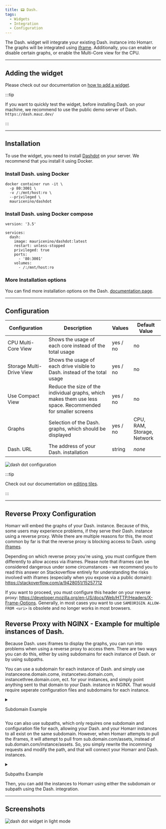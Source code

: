 ```yaml
---
title: 📟 Dash.
tags:
  - Widgets
  - Integration
  - Configuration
---
```



The Dash. widget will integrate your existing Dash. instance into Homarr. The graphs will be integrated using [iframe](https://developer.mozilla.org/en-US/docs/Web/HTML/Element/iframe).
Additionally, you can enable or disable certain graphs, or enable the Multi-Core view for the CPU.

---

## Adding the widget
Please check out our documentation on [how to add a widget](/docs/getting-started/introduction/after-the-installation#adding-widgets).

:::tip

If you want to quickly test the widget, before installing Dash. on your machine, we recommend to use the public demo server of Dash.
`https://dash.mauz.dev/`

:::

---

## Installation
To use the widget, you need to install [Dashdot](https://github.com/MauriceNino/dashdot) on your server. We recommend that you install it using Docker.

### Install Dash. using Docker
```
docker container run -it \
  -p 80:3001 \
  -v /:/mnt/host:ro \
  --privileged \
  mauricenino/dashdot
```

### Install Dash. using Docker compose
```
version: '3.5'

services:
  dash:
    image: mauricenino/dashdot:latest
    restart: unless-stopped
    privileged: true
    ports:
      - '80:3001'
    volumes:
      - /:/mnt/host:ro
```

### More Installation options
You can find more installation options on the Dash. [documentation page](https://getdashdot.com/docs/install).

---

## Configuration
| Configuration         | Description | Values | Default Value |
| --------------------- | ----------- | ------ | ------------- |
| CPU Multi-Core View | Shows the usage of each core instead of the total usage | yes / no | no |
| Storage Multi-Drive View | Shows the usage of each drive visible to Dash. instead of the total usage | yes / no | no |
| Use Compact View | Reduce the size of the individual graphs, which makes them use less space. Recommended for smaller screens | yes / no | no |
| Graphs | Selection of the Dash. graphs, which should be displayed | yes / no | CPU, RAM, Storage, Network |
| Dash. URL | The address of your Dash. installation | string | *none* |

![dash dot configuration](./img/dashDot/widget-dashdot-configuration.webp)

:::tip

Check out our documentation on [editing tiles](/docs/getting-started/introduction/after-the-installation#organizing-and-re-arranging-your-dashboard).

:::

---

## Reverse Proxy Configuration
Homarr will embed the graphs of your Dash. instance.
Because of this, some users may experience problems, if they serve their Dash. instance using a reverse proxy.
While there are multiple reasons for this, the most common by far is that the reverse proxy is blocking access to Dash. using [iframes](https://developer.mozilla.org/en-US/docs/Web/HTML/Element/iframe).

Depending on which reverse proxy you're using, you must configure them differently to allow access via iframes.
Please note that iframes can be considered dangerous under some circumstances - we recommend you to read this answer on Stackoverflow entirely for understanding the risks involved with iframes (especially when you expose via a public domain): https://stackoverflow.com/a/9428051/15257712

If you want to proceed, you must configure this header on your reverse proxy: https://developer.mozilla.org/en-US/docs/Web/HTTP/Headers/X-Frame-Options. Generally, in most cases you want to use ``SAMEORIGIN``. ``ALLOW-FROM <uri>`` is obsolete and no longer works in most browsers.

## Reverse Proxy with NGINX - Example for multiple instances of Dash.
Because Dash. uses iframes to display the graphs, you can run into problems when using a reverse proxy to access them.  There are two ways you can do this, either by using subdomains for each instance of Dash. or by using subpaths.  

You can use a subdomain for each instance of Dash. and simply use instanceone.domain.come, instancetwo.domain.com, instancethree.domain.com, ect. for your instances, and simply point anything sent to that domain to your Dash. instance in NGINX.  That would require seperate configuration files and subdomains for each instance. 
<details><summary>

Subdomain Example

</summary>

You would need multiple configuration files, one for each subdomain/instance of Dash.  This is an example without SSL.  (run certbot with this file to enable SSL)  Replace the server_name and the ip and port of your docker container to match your environment.  The default port for Dash. is 3301

Instance 1
```
server{
listen 80;
listen [::]:80;
server_name instanceone.domain.com;
location / {
  proxy_pass http://ip.of.dash.container:port;
  }
}
```
Instance Two
```
server{
listen 80;
listen [::]:80;
server_name instancetwo.domain.com;
location / {
  proxy_pass http://ip.of.dash.container:port;
  }
}
```
Instance Three
```
server{
listen 80;
listen [::]:80;
server_name instancethree.domain.com;
location / {
  proxy_pass http://ip.of.dash.container:port;
  }
}
```

</details>

You can also use subpaths, which only requires one subdomain and configuration file for each, allowing your Dash. and your Homarr instances to all exist on the same subdomain.  However, when Homarr attempts to pull the iframes, it will attempt to pull from sub.domain.com/assets, instead of sub.domain.com/instance/assets.  So, you simply rewrite the incomming requests and modify the path, and that will connect your Homarr and Dash. instances.  
<details><summary>

Subpaths Example

</summary>

You only need one configuration file.  This is an example without SSL.  (run certbot with this file to enable SSL)  Replace the server_name and the ip and port of your docker container to match your environment.  The default port for Dash. is 3301  This configuration will allow you to use Homarr and reference the Dash. instances under the same domain/subdomain.

```
server{
listen 80;
listen [::]:80;
server_name dashboard.domain.com;
location / {
  proxy_pass http://ip.of.homarr.container:port;
  }
if ($http_referer ~ ^https?://dashboard.domain.com/instanceone) {
  rewrite !/(.*)$ /instanceone/$1 last;
  }
location /instanceone/ {
  proxy_pass http://ip.of.dash.container:port;
  }
if ($http_referer ~ ^https?://dashboard.domain.com/instancetwo) {
  rewrite !/(.*)$ /instancetwo/$1 last;
  }
location /instancetwo/ {
  proxy_pass http://ip.of.dash.container:port;
  }
if ($http_referer ~ ^https?://dashboard.domain.com/instancethree) {
  rewrite !/(.*)$ /instancethree/$1 last;
  }
location /instancethree/ {
  proxy_pass http://ip.of.dash.container:port;
  }
}
```

</details>
Then, you can add the instances to Homarr using either the subdomain or subpath using the Dash. integration.  

---

## Screenshots

![dash dot widget in light mode](./img/dashDot/widget-dashdot-light-mode.webp)
